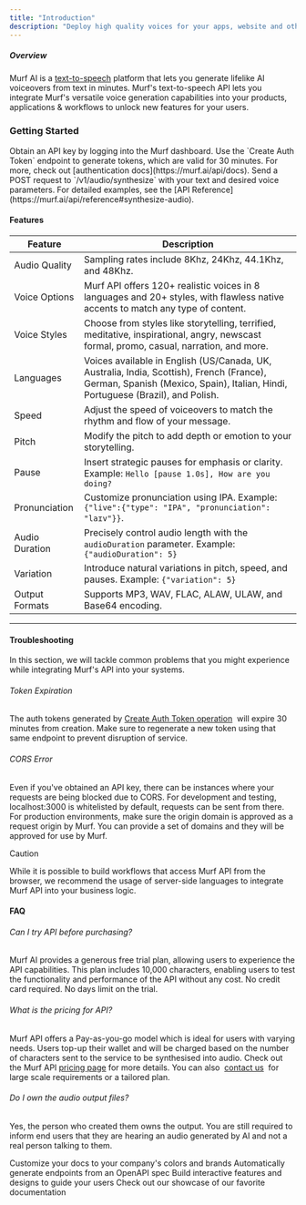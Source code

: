 ```yaml
---
title: "Introduction"
description: "Deploy high quality voices for your apps, website and other services at scale. Engage your users with Murf's natural sounding voiceovers for chatbots, virtual assistants, virtual reality systems, metaverse games, automobiles, public announcements, IVR and more."
---
```


##### Overview

Murf AI is a [text-to-speech](https://murf.ai/text-to-speech) platform that lets you generate lifelike AI voiceovers from text in minutes. Murf's text-to-speech API lets you integrate Murf's versatile voice generation capabilities into your products, applications & workflows to unlock new features for your users.


### Getting Started

<Accordion title="Step 1: Authenticate with the API">
  Obtain an API key by logging into the Murf dashboard. Use the `Create Auth Token` endpoint to generate tokens, which are valid for 30 minutes. For more, check out [authentication docs](https://murf.ai/api/docs).
</Accordion>

<Accordion title="Step 2: Synthesize Your First Audio">
  Send a POST request to `/v1/audio/synthesize` with your text and desired voice parameters. For detailed examples, see the [API Reference](https://murf.ai/api/reference#synthesize-audio).
</Accordion>

#### Features

| Feature          | Description                                             |
|------------------|-------------------------------------------------------------------------------------------------------------------------------------------|
| Audio Quality    | Sampling rates include 8Khz, 24Khz, 44.1Khz, and 48Khz.|
| Voice Options    | Murf API offers 120+ realistic voices in 8 languages and 20+ styles, with flawless native accents to match any type of content.|
| Voice Styles     | Choose from styles like storytelling, terrified, meditative, inspirational, angry, newscast formal, promo, casual, narration, and more. |
| Languages        | Voices available in English (US/Canada, UK, Australia, India, Scottish), French (France), German, Spanish (Mexico, Spain), Italian, Hindi, Portuguese (Brazil), and Polish. |
| Speed            | Adjust the speed of voiceovers to match the rhythm and flow of your message.                                                             |
| Pitch            | Modify the pitch to add depth or emotion to your storytelling.                                                                          |
| Pause            | Insert strategic pauses for emphasis or clarity. Example: `Hello [pause 1.0s], How are you doing?`                                      |
| Pronunciation    | Customize pronunciation using IPA. Example: `{"live":{"type": "IPA", "pronunciation": "laɪv"}}`.                                        |
| Audio Duration   | Precisely control audio length with the `audioDuration` parameter. Example: `{"audioDuration": 5}`                                       |
| Variation        | Introduce natural variations in pitch, speed, and pauses. Example: `{"variation": 5}`                                                   |
| Output Formats   | Supports MP3, WAV, FLAC, ALAW, ULAW, and Base64 encoding.|


***


#### Troubleshooting

In this section, we will tackle common problems that you might experience while integrating Murf's API into your systems.

###### Token Expiration

The auth tokens generated by [Create Auth Token operation](https://murf.ai/api/reference)  will expire 30 minutes from creation. Make sure to regenerate a new token using that same endpoint to prevent disruption of service.

###### CORS Error

Even if you've obtained an API key, there can be instances where your requests are being blocked due to CORS. For development and testing, localhost:3000 is whitelisted by default, requests can be sent from there. For production environments, make sure the origin domain is approved as a request origin by Murf. You can provide a set of domains and they will be approved for use by Murf.

Caution

While it is possible to build workflows that access Murf API from the browser, we recommend the usage of server-side languages to integrate Murf API into your business logic.

#### FAQ

###### Can I try API before purchasing?

Murf AI provides a generous free trial plan, allowing users to experience the API capabilities. This plan includes 10,000 characters, enabling users to test the functionality and performance of the API without any cost. No credit card required. No days limit on the trial.

###### What is the pricing for API?

Murf API offers a Pay-as-you-go model which is ideal for users with varying needs. Users top-up their wallet and will be charged based on the number of characters sent to the service to be synthesised into audio. Check out the Murf API [pricing page](https://murf.ai/api/account?qState=upgrade) for more details. You can also  [contact us](https://murf.ai/enterprise)  for large scale requirements or a tailored plan.

###### Do I own the audio output files?

Yes, the person who created them owns the output. You are still required to inform end users that they are hearing an audio generated by AI and not a real person talking to them.

<CardGroup cols={2}>
  <Card title="Customize Style" icon="palette" href="https://mintlify.com/docs/settings/global">
    Customize your docs to your company's colors and brands
  </Card>

  <Card title="Reference APIs" icon="code" href="https://mintlify.com/docs/api-playground/openapi">
    Automatically generate endpoints from an OpenAPI spec
  </Card>

  <Card title="Add Components" icon="screwdriver-wrench" href="https://mintlify.com/docs/components/accordion">
    Build interactive features and designs to guide your users
  </Card>

  <Card title="Get Inspiration" icon="stars" href="https://mintlify.com/customers">
    Check out our showcase of our favorite documentation
  </Card>
</CardGroup>